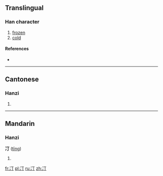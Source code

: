 ==Translingual==

===Han character===
{{Han char|rn=15|rad=冫|as=02|sn=4|four=|canj=戈一一弓 (IMMN)}}

# [[frozen]]
# [[cold]]

====References====
* {{Han ref|kx=0131.160|hdz=10295.030|uh=34C5|ud=13509}}

----

==Cantonese==

===Hanzi===
{{yue-hanzi|jyut=|y=ding1, ting1}}

# {{defn|lang=yue|sort=冫02}}

----

==Mandarin==

===Hanzi===
'''㓅''' ([[tīng]])

# {{defn|lang=cmn}}

[[fr:㓅]]
[[pl:㓅]]
[[ru:㓅]]
[[zh:㓅]]